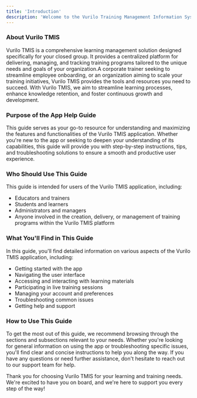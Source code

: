 ```yaml
---
title: 'Introduction'
description: 'Welcome to the Vurilo Training Management Information System (TMIS) App Help Guide!'
---
```




### About Vurilo TMIS
Vurilo TMIS is a comprehensive learning management solution designed specifically for your closed group. It provides a centralized platform for delivering, 
managing, and tracking training programs tailored to the unique needs and goals of your organization.A corporate trainer seeking to streamline employee onboarding, 
or an organization aiming to scale your training initiatives, Vurilo TMIS provides the tools and resources you need to succeed.
With Vurilo TMIS, we aim to streamline learning processes, enhance knowledge retention, and foster continuous growth and development.
### Purpose of the App Help Guide
This guide serves as your go-to resource for understanding and maximizing the features and functionalities of the Vurilo TMIS application. Whether you're new to the app or seeking to deepen your understanding of its capabilities, this guide will provide you with step-by-step instructions, tips, and troubleshooting solutions to ensure a smooth and productive user experience.

### Who Should Use This Guide
This guide is intended for users of the Vurilo TMIS application, including:
- Educators and trainers
- Students and learners
- Administrators and managers
- Anyone involved in the creation, delivery, or management of training programs within the Vurilo TMIS platform

### What You'll Find in This Guide
In this guide, you'll find detailed information on various aspects of the Vurilo TMIS application, including:
- Getting started with the app
- Navigating the user interface
- Accessing and interacting with learning materials
- Participating in live training sessions
- Managing your account and preferences
- Troubleshooting common issues
- Getting help and support

### How to Use This Guide
To get the most out of this guide, we recommend browsing through the sections and subsections relevant to your needs. Whether you're looking for general information on using the app or troubleshooting specific issues, you'll find clear and concise instructions to help you along the way. If you have any questions or need further assistance, don't hesitate to reach out to our support team for help.

Thank you for choosing Vurilo TMIS for your learning and training needs. We're excited to have you on board, and we're here to support you every step of the way!

